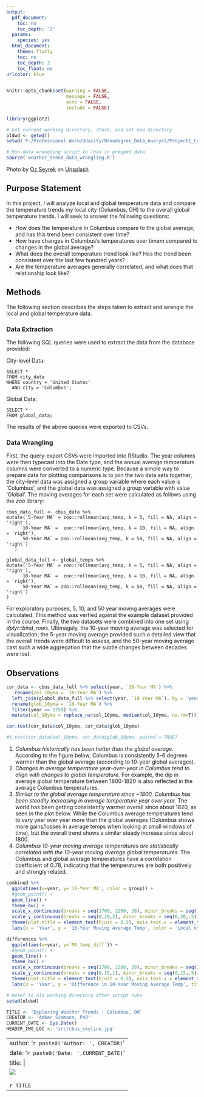 ---
output:
  pdf_document:
    toc: no
    toc_depth: '2'
  params:
    species: yes
  html_document:
    theme: flatly
    toc: no
    toc_depth: 2
    toc_float: no
urlcolor: blue
---

```{r setup, include=FALSE}
knitr::opts_chunk$set(warning = FALSE,
                      message = FALSE,
                      echo = FALSE,
                      include = FALSE)

library(ggplot2)

# Get current working directory, store, and set new directory 
oldwd <- getwd() 
setwd('F:/Professional Work/Udacity/Nanodegree_Data_Analyst/Project1_ColumbusWeatherTrends/')

# Run data wrangling script to load in prepped data
source('weather_trend_data_wrangling.R')

```
Photo by [Oz Seyrek](https://unsplash.com/ja/@ozseyrek?utm_source=unsplash&utm_medium=referral&utm_content=creditCopyText) on [Unsplash](https://unsplash.com/s/photos/columbus?utm_source=unsplash&utm_medium=referral&utm_content=creditCopyText)
  
## Purpose Statement

In this project, I will analyze local and global temperature data and compare the temperature trends my local city (Columbus, OH) to the overall global temperature trends. I will seek to answer the following questions: 

  - How does the temperature in Columbus compare to the global average, and has this trend been consistent over time?  
  - How have changes in Columbus's temperatures over timem compared to changes in the global average?  
  - What does the overall temperature trend look like? Has the trend been consistent over the last few hundred years?
  - Are the temperature averages generally correlated, and what does that relationship look like?  

## Methods 

The following section describes the steps taken to extract and wrangle the local and global temperature data.   

### Data Extraction 

The following SQL queries were used to extract the data from the database provided:  
  
City-level Data:  

    SELECT * 
    FROM city_data
    WHERE country = 'United States'
      AND city = 'Columbus';  

  
Global Data:  

    SELECT *
    FROM global_data;  

  
  The results of the above queries were exported to CSVs.

### Data Wrangling
   
  First, the query-export CSVs were imported into RStudio. The year columns were then typecast into the Date type, and the annual average temperature columns were converted to a numeric type. Because a simple way to prepare data for plotting comparisons is to join the two data sets together, the city-level data was assigned a group variable where each value is 'Columbus', and the global data was assigned a group variable with value 'Global'. The moving averages for each set were calculated as follows using the *zoo* library:  
    
    cbus_data_full <- cbus_data %>%
    mutate(`5-Year MA` = zoo::rollmean(avg_temp, k = 5, fill = NA, align = 'right'),
         `10-Year MA` =  zoo::rollmean(avg_temp, k = 10, fill = NA, align = 'right'),     
         `50-Year MA` = zoo::rollmean(avg_temp, k = 50, fill = NA, align = 'right')
       )

    global_data_full <- global_temps %>%
    mutate(`5-Year MA` = zoo::rollmean(avg_temp, k = 5, fill = NA, align = 'right'),
         `10-Year MA` =  zoo::rollmean(avg_temp, k = 10, fill = NA, align = 'right'),     
         `50-Year MA` = zoo::rollmean(avg_temp, k = 50, fill = NA, align = 'right')
    )
    
For exploratory purposes, 5, 10, and 50 year moving averages were calculated. This method was verfied against the example dataset provided in the course. Finally, the two datasets were combined into one set using *dplyr::bind_rows*. Ultimagely, the 10-year moving average was selected for visualization; the 5-year moving average provided such a detailed view that the overall trends were difficult to assess, and the 50-year moving average cast such a wide aggregation that the subtle changes between decades were lost.  

## Observations

```{r corr-test, include=FALSE}

cor_data <- cbus_data_full %>% select(year, `10-Year MA`) %>%
   rename(col_10yma = `10-Year MA`) %>%
  left_join(global_data_full %>% select(year, `10-Year MA`), by = 'year') %>%
  rename(glob_10yma = `10-Year MA`) %>%
  filter(year >= 1759) %>%
  mutate(col_10yma = replace_na(col_10yma, median(col_10yma, na.rm=T)))

cor.test(cor_data$col_10yma, cor_data$glob_10yma)

#t.test(cor_data$col_10yma, cor_data$glob_10yma, paired = TRUE)

```

  

  
  1.  *Columbus historically has been hotter than the global average.*  According to the figure below, Columbus is consistently 5-6 degrees warmer than the global average (according to 10-year global averages).  
  2. *Changes in average temperature year-over-year in Columbus tend to align with changes to global temperature.* For example, the dip in average global temperature between 1800-1820 is also reflected in the average Columbus temperatures.   
  3. *Similar to the global average temperature since ~1800, Columbus has been steadily increasing in average temperature year over year.*  The world has been getting consistently warmer overall since about 1820, as seen in the plot below. While the Columbus average temperatures tend to vary year over year more than the global averages (Columbus shows more gains/losses in average temps when looking at small windows of time), but the overall trend shows a similar steady increase since about 1800.
  4. *Columbus 10-year moving average temperatures are statistically correlated with the 10-year moving average global temperatures.* The Columbus and global average temperatures have a correlation coefficient of 0.78, indicating that the temperatures are both positively and strongly related.
  
  
```{r line-chart, include=TRUE, fig.width=8, fig.height=4}

combined %>% 
  ggplot(aes(x=year, y=`10-Year MA`, color = group)) +
  #geom_point() +
  geom_line() +
  theme_bw() + 
  scale_x_continuous(breaks = seq(1700, 2200, 20), minor_breaks = seq(1700, 2200, 10), limits = c(1790,2020)) +
  scale_y_continuous(breaks = seq(0,20,2), minor_breaks = seq(0,20,.5)) +
  theme(plot.title = element_text(hjust = 0.5), axis.text.x = element_text(hjust=0.5)) + 
  labs(x = 'Year', y = '10-Year Moving Average Temp', color = 'Local vs Global', title = 'Global vs Columbus, OH Temperatures by Year')

```





```{r temp_diff, include=FALSE, fig.width=8, fig.height=4}
differences %>% 
  ggplot(aes(x=year, y=`MA_temp_diff`)) +
  #geom_point() +
  geom_line() +
  theme_bw() + 
  scale_x_continuous(breaks = seq(1700, 2200, 20), minor_breaks = seq(1700, 2200, 10), limits = c(1790,2015)) +
  scale_y_continuous(breaks = seq(0,15,1), minor_breaks = seq(0,15,.5)) +
  theme(plot.title = element_text(hjust = 0.5), axis.text.x = element_text(hjust=0.5)) + 
  labs(x = 'Year', y = 'Difference in 10-Year Moving Average Temp', title = 'Global vs Columbus, OH Temperature Differences by Year')
```






```{r cleanup}

# Reset to old working directory after script runs
setwd(oldwd)

```



```{r YAML-constants}
TITLE <- 'Exploring Weather Trends : Columbus, OH'
CREATOR <- 'Amber Simmons, PhD'
CURRENT_DATE <- Sys.Date()
HEADER_IMG_LOC <- 'src/cbus_skyline.jpg'
```

---
author: '`r paste0('Author: ', CREATOR)`'
date: '`r paste0('Date: ',CURRENT_DATE)`'
title: |
  ![](`r HEADER_IMG_LOC`){padding=80px}  <br><br>`r TITLE` <br> 
---



